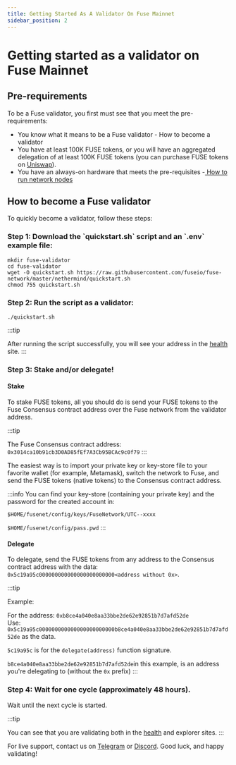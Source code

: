 ```yaml
---
title: Getting Started As A Validator On Fuse Mainnet
sidebar_position: 2
---
```


# Getting started as a validator on Fuse Mainnet

## Pre-requirements

To be a Fuse validator, you first must see that you meet the pre-requirements:

* You know what it means to be a Fuse validator - How to become a validator
* You have at least 100K FUSE tokens, or you will have an aggregated delegation of at least 100K FUSE tokens (you can purchase FUSE tokens on [Uniswap](https://v2.info.uniswap.org/token/0x970b9bb2c0444f5e81e9d0efb84c8ccdcdcaf84d)).
* You have an always-on hardware that meets the pre-requisites -[ How to run network nodes](../run-or-access-fuse-nodes.mdx)

## How to become a Fuse validator

To quickly become a validator, follow these steps:

### Step 1: Download the \`quickstart.sh\` script and an \`.env\` example file:

```
mkdir fuse-validator
cd fuse-validator
wget -O quickstart.sh https://raw.githubusercontent.com/fuseio/fuse-network/master/nethermind/quickstart.sh
chmod 755 quickstart.sh
```

### Step 2: Run the script as a validator:

```
./quickstart.sh
```

\:::tip

After running the script successfully, you will see your address in the [health](https://health.fuse.io/) site.
\:::

### Step 3: Stake and/or delegate!

#### Stake

To stake FUSE tokens, all you should do is send your FUSE tokens to the Fuse Consensus contract address over the Fuse network from the validator address.

\:::tip

The Fuse Consensus contract address: `0x3014ca10b91cb3D0AD85fEf7A3Cb95BCAc9c0f79`
\:::

The easiest way is to import your private key or key-store file to your favorite wallet (for example, Metamask), switch the network to Fuse, and send the FUSE tokens (native tokens) to the Consensus contract address.

\:::info
You can find your key-store (containing your private key) and the password for the created account in:

`$HOME/fusenet/config/keys/FuseNetwork/UTC--xxxx`

`$HOME/fusenet/config/pass.pwd`
\:::

#### Delegate

To delegate, send the FUSE tokens from any address to the Consensus contract address with the data: `0x5c19a95c000000000000000000000000<address without 0x>`.

\:::tip

Example:

For the address: `0xb8ce4a040e8aa33bbe2de62e92851b7d7afd52de`\
Use: `0x5c19a95c000000000000000000000000b8ce4a040e8aa33bbe2de62e92851b7d7afd52de` as the data.

`5c19a95c` is for the `delegate(address)` function signature.

`b8ce4a040e8aa33bbe2de62e92851b7d7afd52de`in this example, is an address you're delegating to (without the `0x` prefix)
\:::

### Step 4: Wait for one cycle (approximately 48 hours).

Wait until the next cycle is started.

\:::tip

You can see that you are validating both in the [health](https://health.fuse.io/) and explorer sites.
\:::

For live support, contact us on [Telegram](https://t.me/fuseio) or [Discord](https://discord.gg/tz7ArR). Good luck, and happy validating!
